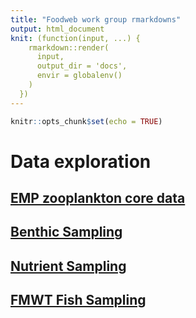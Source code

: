 ```yaml
---
title: "Foodweb work group rmarkdowns"
output: html_document
knit: (function(input, ...) {
    rmarkdown::render(
      input,
      output_dir = 'docs',
      envir = globalenv()
    )
  })
---
```


```r
knitr::opts_chunk$set(echo = TRUE)
```

# Data exploration

## [EMP zooplankton core data](data/zoop.html)
## [Benthic Sampling](data/benthic.html)
## [Nutrient Sampling](data/nutrient_data.html)
## [FMWT Fish Sampling](data/fish_FMWT.html)
